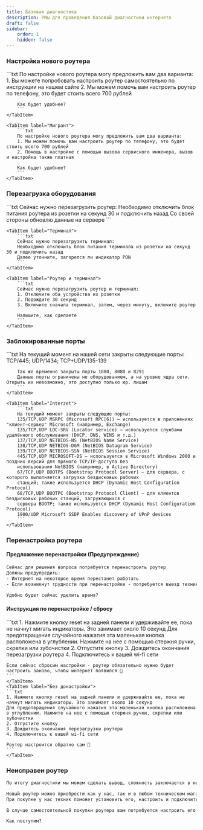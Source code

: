 ```yaml
---
title: Базовая диагностика
description: РМы для проведения базовой диагностики интернета
draft: false
sidebar:
    order: 1
    hidden: false
---
```



### Настройка нового роутера

<Tabs>
    <TabItem label="Наша сеть">
        ```txt
        По настройке нового роутера могу предложить вам два варианта:
        1. Вы можете попробовать настроить роутер самостоятельно по инструкции на нашем сайте
        2. Мы можем помочь вам настроить роутер по телефону, это будет стоить всего 700 рублей

        Как будет удобнее?
        ```
    </TabItem>

    <TabItem label="Мигрант">
        ```txt
        По настройке нового роутера могу предложить вам два варианта:
        1. Мы можем помочь вам настроить роутер по телефону, это будет стоить всего 700 рублей
        2. Помощь в настройке с помощью вызова сервисного инженера, вызов и настройка также платная

        Как будет удобнее?
        ```
    </TabItem>
</Tabs>

### Перезагрузка оборудования

<Tabs>
    <TabItem label="Роутер">
        ```txt
        Сейчас нужно перезагрузить роутер:
        Необходимо отключить блок питания роутера из розетки на секунд 30 и подключить назад
        Со своей стороны обновлю данные на сервере
        ```
    </TabItem>

    <TabItem label="Терминал">
        ```txt
        Сейчас нужно перезагрузить терминал:
        Необходимо отключить блок питания терминала из розетки на секунд 30 и подключить назад
        Далее уточните, загорелся ли индикатор PON
        ```
    </TabItem>

    <TabItem label="Роутер и терминал">
        ```txt
        Сейчас нужно перезагрузить роутер и терминал:
        1. Отключите оба устройства из розетки
        2. Подождите 30 секунд
        3. Включите сначала терминал, затем, через минуту, включите роутер

        Напишите, как сделаете
        ```
    </TabItem>
</Tabs>

### Заблокированные порты

<Tabs>
    <TabItem label="Наша сеть">
        ```txt
        На текущий момент на нашей сети закрыты следующие порты:
        TCP/445; UDP/1434; TCP+UDP/135-139

        Так же временно закрыты порты 1080, 8080 и 8291
        Данные порты ограничены не оборудованием, а на уровне ядра сети. Открыть их невозможно, это доступно только юр. лицам
        ```
    </TabItem>

    <TabItem label="Interzet">
        ```txt
        На текущий момент закрыты следующие порты:
        135/TCP,UDP MSRPC (Microsoft RPC[6]) — используется в приложениях "клиент—сервер" Microsoft (например, Exchange)
        135/TCP,UDP LOC-SRV (Locator service) — используется службами удалённого обслуживания (DHCP, DNS, WINS и т.д.)
        137/TCP,UDP NETBIOS-NS (NetBIOS Name Service)
        138/TCP,UDP NETBIOS-DGM (NetBIOS Datagram Service)
        139/TCP,UDP NETBIOS-SSN (NetBIOS Session Service)
        445/TCP,UDP MICROSOFT-DS — используется в Microsoft Windows 2000 и поздних версий для прямого TCP/IP-доступа без
        использования NetBIOS (например, в Active Directory)
        67/TCP,UDP BOOTPS (Bootstrap Protocol Server) — для сервера, с которого выполняется загрузка бездисковых рабочих
        станций; также используется DHCP (Dynamic Host Configuration Protocol)
        68/TCP,UDP BOOTPC (Bootstrap Protocol Client) — для клиентов бездисковых рабочих станций, загружающихся с
        сервера BOOTP; также используется DHCP (Dynamic Host Configuration Protocol)
        1900/UDP Microsoft SSDP Enables discovery of UPnP devices
        ```
    </TabItem>
</Tabs>

### Перенастройка роутера

#### Предложение перенастройки (Предупреждение)

```txt
Сейчас для решения вопроса потребуется перенастроить роутер
Должны предупредить:
- Интернет на некоторое время перестанет работать
- Если возникнут трудности при перенастройке - потребуется выезд техника

Удобно будет сейчас уделить время?
```

#### Инструкция по перенастройке / сбросу

<Tabs>
    <TabItem label="С донастройкой">
    ```txt
    1. Нажмите кнопку reset на задней панели и удерживайте ее, пока не начнут мигать индикаторы. Это занимает около 10 секунд
    Для предотвращения случайного нажатия эта маленькая кнопка расположена в углублении. Нажмите на нее с помощью стержня ручки, скрепки или зубочистки
    2. Отпустите кнопку
    3. Дождитесь окончания перезагрузки роутера
    4. Подключитесь к вашей wi-fi сети

    Если сейчас сбросим настройки - роутер обязательно нужно будет настроить заново, чтобы интернет появился 🙏
    ```
    </TabItem>
    <TabItem label="Без донастройки">
    ```txt
    1. Нажмите кнопку reset на задней панели и удерживайте ее, пока не начнут мигать индикаторы. Это занимает около 10 секунд
    Для предотвращения случайного нажатия эта маленькая кнопка расположена в углублении. Нажмите на нее с помощью стержня ручки, скрепки или зубочистки
    2. Отпустите кнопку
    3. Дождитесь окончания перезагрузки роутера
    4. Подключитесь к вашей wi-fi сети

    Роутер настроится обратно сам 🙏
    ```
    </TabItem>
</Tabs>

### Неисправен роутер

```txt
По итогу диагностики мы можем сделать вывод, сложность заключается в неисправности роутера

Новый роутер можно приобрести как у нас, так и в любом техническом магазине
При покупке у нас техник поможет установить его, настроить и подключить ваши устройства к сети. Стоимость выезда техника - 650 ₽

В случае самостоятельной покупки роутера вам потребуется настроить его либо самостоятельно по нашим инструкциям, либо же можем предложить платную помощь

Как поступим?
```
